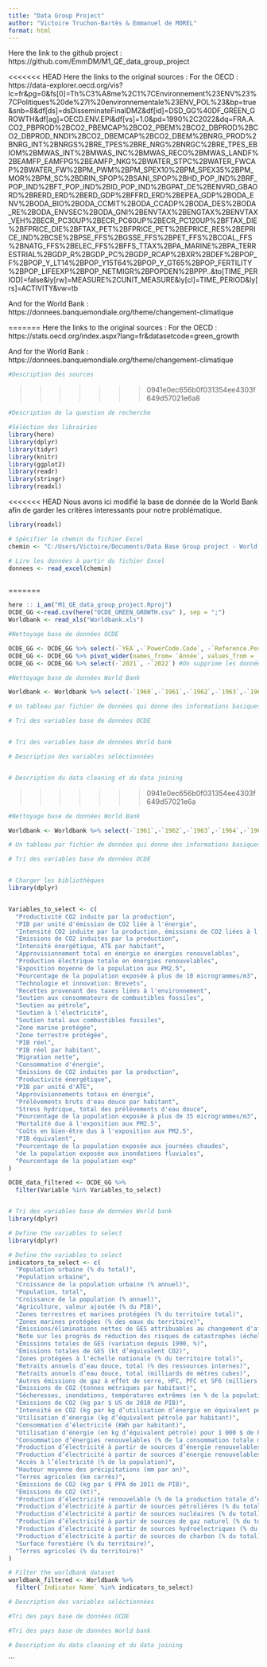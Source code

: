 ```yaml
---
title: "Data Group Project"
author: "Victoire Truchon-Bartès & Emmanuel de MOREL"
format: html
---
```


Here the link to the github project : https://github.com/EmmDM/M1_QE_data_group_project

<<<<<<< HEAD
Here the links to the original sources : For the OECD : https://data-explorer.oecd.org/vis?lc=fr&pg=0&fs\[0\]=Th%C3%A8me%2C1%7CEnvironnement%23ENV%23%7CPolitiques%20de%27l%20environnementale%23ENV_POL%23&bp=true&snb=8&df\[ds\]=dsDisseminateFinalDMZ&df\[id\]=DSD_GG%40DF_GREEN_GROWTH&df\[ag\]=OECD.ENV.EPI&df\[vs\]=1.0&pd=1990%2C2022&dq=FRA.A.CO2_PBPROD%2BCO2_PBEMCAP%2BCO2_PBEM%2BCO2_DBPROD%2BCO2_DBPROD_NNDI%2BCO2_DBEMCAP%2BCO2_DBEM%2BNRG_PROD%2BNRG_INT%2BNRGS%2BRE_TPES%2BRE_NRG%2BNRGC%2BRE_TPES_EBIOM%2BMWAS_INT%2BMWAS_INC%2BMWAS_RECO%2BMWAS_LANDF%2BEAMFP_EAMFPG%2BEAMFP_NKG%2BWATER_STPC%2BWATER_FWCAP%2BWATER_FW%2BPM_PWM%2BPM_SPEX10%2BPM_SPEX35%2BPM_MOR%2BPM_SC%2BDRIN_SPOP%2BSANI_SPOP%2BHD_POP_IND%2BRF_POP_IND%2BFT_POP_IND%2BID_POP_IND%2BGPAT_DE%2BENVRD_GBAORD%2BRERD_ERD%2BERD_GDP%2BFFRD_ERD%2BEPEA_GDP%2BODA_ENV%2BODA_BIO%2BODA_CCMIT%2BODA_CCADP%2BODA_DES%2BODA_RE%2BODA_ENVSEC%2BODA_GNI%2BENVTAX%2BENGTAX%2BENVTAX_VEH%2BECR_PC30UP%2BECR_PC60UP%2BECR_PC120UP%2BFTAX_DIE%2BFPRICE_DIE%2BFTAX_PET%2BFPRICE_PET%2BEPRICE_RES%2BEPRICE_IND%2BCSE%2BPSE_FFS%2BGSSE_FFS%2BPET_FFS%2BCOAL_FFS%2BNATG_FFS%2BELEC_FFS%2BFFS_TTAX%2BPA_MARINE%2BPA_TERRESTRIAL%2BGDP_R%2BGDP_PC%2BGDP_RCAP%2BXR%2BDEF%2BPOP_F%2BPOP_Y_LT14%2BPOP_Y15T64%2BPOP_Y_GT65%2BPOP_FERTILITY%2BPOP_LIFEEXP%2BPOP_NETMIGR%2BPOPDEN%2BPPP..&to\[TIME_PERIOD\]=false&ly\[rw\]=MEASURE%2CUNIT_MEASURE&ly\[cl\]=TIME_PERIOD&ly\[rs\]=ACTIVITY&vw=tb

And for the World Bank : https://donnees.banquemondiale.org/theme/changement-climatique

=======
Here the links to the original sources : 
For the OECD : 
https://stats.oecd.org/index.aspx?lang=fr&datasetcode=green_growth

And for the World Bank : https://donnees.banquemondiale.org/theme/changement-climatique

```r
#Description des sources
```

>>>>>>> 0941e0ec656b0f031354ee4303f649d57021e6a8
```r
#Description de la question de recherche
```

```r
#Séléction des librairies
library(here)
library(dplyr)
library(tidyr)
library(knitr)
library(ggplot2)
library(readr)
library(stringr)
library(readxl)
```

<<<<<<< HEAD
Nous avons ici modifié la base de donnée de la World Bank afin de garder les critères interessants pour notre problématique.

```r

library(readxl)

# Spécifier le chemin du fichier Excel
chemin <- "C:/Users/Victoire/Documents/Data Base Group project - World bank.xls"

# Lire les données à partir du fichier Excel
donnees <- read_excel(chemin)



```
=======

```r
here :: i_am("M1_QE_data_group_project.Rproj")
OCDE_GG <-read.csv(here("OCDE_GREEN_GROWTH.csv" ), sep = ";")
Worldbank <- read_xls("Worldbank.xls")

#Nettoyage base de données OCDE

OCDE_GG <- OCDE_GG %>% select(-`YEA`,-`PowerCode.Code`, -`Reference.Period.Code`,-`Reference.Period`, -`Unit.Code`)
OCDE_GG <- OCDE_GG %>% pivot_wider(names_from= `Année`, values_from =  `Value`)
OCDE_GG <- OCDE_GG %>% select(-`2021`, -`2022`) #On supprime les données 2021 et 2022 car il y a un manque de données

#Nettoyage base de données World Bank

Worldbank <- Worldbank %>% select(-`1960`,-`1961`,-`1962`,-`1963`,-`1964`,-`1965`,-`1966`,-`1967`,-`1968`,-`1969`,-`1970`,-`1971`,-`1972`,-`1973`,-`1974`,-`1975`,-`1976`,-`1977`,-`1978`,-`1979`,-`1980`,-`1981`,-`1982`,-`1983`,-`1984`,-`1985`,-`1986`,-`1987`,-`1988`,-`1989`,-`2021`, -`2022`) #On conserve seulement période de 1990 à 2020 afin de faire des comparaisons avec les données de l'OCDE. On supprime les données 2021 et 2022 car il y a un manque de données

```
```r
# Un tableau par fichier de données qui donne des informations basiques sur ce fichier, en incluant le nombre de lignes et de colonnes (description of Raw data file or clean data file ?)
```

```r
# Tri des variables base de données OCDE 


# Tri des variables base de données World bank
```

```r
# Description des variables séléctionnées
```

```r

```

```r
# Description du data cleaning et du data joining
```

>>>>>>> 0941e0ec656b0f031354ee4303f649d57021e6a

```r
#Nettoyage base de données World Bank

Worldbank <- Worldbank %>% select(-`1961`,-`1962`,-`1963`,-`1964`,-`1965`,-`1966`,-`1967`,-`1968`,-`1969`,-`1970`,-`1971`,-`1972`,-`1973`,-`1974`,-`1975`,-`1976`,-`1977`,-`1978`,-`1979`,-`1980`,-`1981`,-`1982`,-`1983`,-`1984`,-`1985`,-`1986`,-`1987`,-`1988`,-`1989`,-`2021`, -`2022`) #On conserve seulement période de 1990 à 2020 afin de faire des comparaisons avec les données de l'OCDE. On supprime les données 2021 et 2022 car il y a un manque de données

```
```r
# Un tableau par fichier de données qui donne des informations basiques sur ce fichier, en incluant le nombre de lignes et de colonnes (description of Raw data file or clean data file ?)
```

```r
# Tri des variables base de données OCDE 


# Charger les bibliothèques
library(dplyr)


Variables_to_select <- c(
  "Productivité CO2 induite par la production",
  "PIB par unité d'émission de CO2 liée à l'énergie",
  "Intensité CO2 induite par la production, émissions de CO2 liées à l'énergie, par habitant",
  "Émissions de CO2 induites par la production",
  "Intensité énergétique, ATE par habitant",
  "Approvisionnement total en énergie en énergies renouvelables",
  "Production électrique totale en énergies renouvelables",
  "Exposition moyenne de la population aux PM2.5",
  "Pourcentage de la population exposée à plus de 10 microgrammes/m3",
  "Technologie et innovation: Brevets",
  "Recettes provenant des taxes liées à l'environnement",
  "Soutien aux consommateurs de combustibles fossiles",
  "Soutien au pétrole",
  "Soutien à l'électricité",
  "Soutien total aux combustibles fossiles",
  "Zone marine protégée",
  "Zone terrestre protégée",
  "PIB réel",
  "PIB réel par habitant",
  "Migration nette",
  "Consommation d'énergie",
  "Émissions de CO2 induites par la production",
  "Productivité énergétique",
  "PIB par unité d'ATE",
  "Approvisionnements totaux en énergie",
  "Prélèvements bruts d'eau douce par habitant",
  "Stress hydrique, total des prélèvements d'eau douce",
  "Pourcentage de la population exposée à plus de 35 microgrammes/m3",
  "Mortalité due à l'exposition aux PM2.5",
  "Coûts en bien-être dus à l'exposition aux PM2.5",
  "PIB équivalent",
  "Pourcentage de la population exposée aux journées chaudes",
  "de la population exposée aux inondations fluviales",
  "Pourcentage de la population exp"
)

OCDE_data_filtered <- OCDE_GG %>%
  filter(Variable %in% Variables_to_select)


# Tri des variables base de données World bank
library(dplyr)

# Define the variables to select
library(dplyr)

# Define the variables to select
indicators_to_select <- c(
  "Population urbaine (% du total)",
  "Population urbaine",
  "Croissance de la population urbaine (% annuel)",
  "Population, total",
  "Croissance de la population (% annuel)",
  "Agriculture, valeur ajoutée (% du PIB)",
  "Zones terrestres et marines protégées (% du territoire total)",
  "Zones marines protégées (% des eaux du territoire)",
  "Émissions/éliminations nettes de GES attribuables au changement d'affectation des terres et à la foresterie (Mt d’équivalents CO2)",
  "Note sur les progrès de réduction des risques de catastrophes (échelle de 1 à 5, 5 étant la meilleure note)",
  "Émissions totales de GES (variation depuis 1990, %)",
  "Émissions totales de GES (kt d’équivalent CO2)",
  "Zones protégées à l'échelle nationale (% du territoire total)",
  "Retraits annuels d’eau douce, total (% des ressources internes)",
  "Retraits annuels d’eau douce, total (milliards de mètres cubes)",
  "Autres émissions de gaz à effet de serre, HFC, PFC et SF6 (milliers de tonnes métriques d’équivalent CO2)",
  "Émissions de CO2 (tonnes métriques par habitant)",
  "Sécheresses, inondations, températures extrêmes (en % de la population, moyenne de 1990 à 2009)",
  "Émissions de CO2 (kg par $ US de 2010 de PIB)",
  "Intensité en CO2 (kg par kg d’utilisation d’énergie en équivalent pétrole)",
  "Utilisation d’énergie (kg d’équivalent pétrole par habitant)",
  "Consommation d’électricité (KWh par habitant)",
  "Utilisation d’énergie (en kg d’équivalent pétrole) pour 1 000 $ de PIB (PPA constants de 2011)",
  "Consommation d’énergies renouvelables (% de la consommation totale d’énergie)",
  "Production d’électricité à partir de sources d’énergie renouvelables, hors énergie hydroélectrique (% du total)",
  "Production d’électricité à partir de sources d’énergie renouvelables, hors énergie hydroélectrique (kWh)",
  "Accès à l’électricité (% de la population)",
  "Hauteur moyenne des précipitations (mm par an)",
  "Terres agricoles (km carrés)",
  "Émissions de CO2 (kg par $ PPA de 2011 de PIB)",
  "Émissions de CO2 (kt)",
  "Production d’électricité renouvelable (% de la production totale d’électricité)",
  "Production d’électricité à partir de sources pétrolières (% du total)",
  "Production d’électricité à partir de sources nucléaires (% du total)",
  "Production d’électricité à partir de sources de gaz naturel (% du total)",
  "Production d’électricité à partir de sources hydroélectriques (% du total)",
  "Production d’électricité à partir de sources de charbon (% du total)",
  "Surface forestière (% du territoire)",
  "Terres agricoles (% du territoire)"
)

# Filter the worldbank dataset
worldbank_filtered <- Worldbank %>%
  filter(`Indicator Name` %in% indicators_to_select)


```

```r
# Description des variables séléctionnées
```

```r
#Tri des pays base de données OCDE

#Tri des pays base de données World bank
```

```r
# Description du data cleaning et du data joining
```
```



